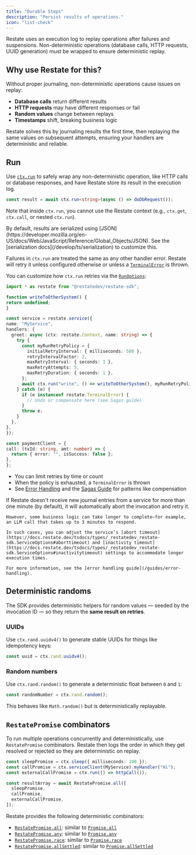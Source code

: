```yaml
---
title: "Durable Steps"
description: "Persist results of operations."
icon: "list-check"
---
```


Restate uses an execution log to replay operations after failures and suspensions. Non-deterministic operations (database calls, HTTP requests, UUID generation) must be wrapped to ensure deterministic replay.

## Why use Restate for this?

Without proper journaling, non-deterministic operations cause issues on replay:
- **Database calls** return different results
- **HTTP requests** may have different responses or fail
- **Random values** change between replays
- **Timestamps** shift, breaking business logic

Restate solves this by journaling results the first time, then replaying the same values on subsequent attempts, ensuring your handlers are deterministic and reliable.

## Run 

Use [`ctx.run`](https://docs.restate.dev/tsdocs/interfaces/_restatedev_restate-sdk.Context#run) to safely wrap any non-deterministic operation, like HTTP calls or database responses, and have Restate store its result in the execution log.

```typescript {"CODE_LOAD::ts/src/develop/journaling_results.ts#side_effect"} 
const result = await ctx.run<string>(async () => doDbRequest());
```

Note that inside `ctx.run`, you cannot use the Restate context (e.g., `ctx.get`, `ctx.call`, or nested `ctx.run`).

<AccordionGroup>

  <Accordion title="Serialization">
  By default, results are serialized using [JSON](https://developer.mozilla.org/en-US/docs/Web/JavaScript/Reference/Global_Objects/JSON). See the [serialization docs](/develop/ts/serialization) to customize this.
  </Accordion>

  <Accordion title="Error handling and retry policies">

  Failures in `ctx.run` are treated the same as any other handler error. Restate will retry it unless configured otherwise or unless a [`TerminalError`](/develop/ts/error-handling) is thrown.


  You can customize how `ctx.run` retries via the [`RunOptions`](https://docs.restate.dev/tsdocs/types/_restatedev_restate-sdk.RunOptions):

  ```typescript {"CODE_LOAD::ts/src/develop/retries.ts?1"} 
import * as restate from "@restatedev/restate-sdk";

function writeToOtherSystem() {
  return undefined;
}

const service = restate.service({
  name: "MyService",
  handlers: {
    greet: async (ctx: restate.Context, name: string) => {
      try {
        const myRunRetryPolicy = {
          initialRetryInterval: { milliseconds: 500 },
          retryIntervalFactor: 2,
          maxRetryInterval: { seconds: 1 },
          maxRetryAttempts: 5,
          maxRetryDuration: { seconds: 1 },
        };
        await ctx.run("write", () => writeToOtherSystem(), myRunRetryPolicy);
      } catch (e) {
        if (e instanceof restate.TerminalError) {
          // Undo or compensate here (see Sagas guide)
        }
        throw e;
      }
    },
  },
});

const paymentClient = {
  call: (txId: string, amt: number) => {
    return { error: "", isSuccess: false };
  },
};
```

  * You can limit retries by time or count
  * When the policy is exhausted, a `TerminalError` is thrown
  * See [Error Handling](/develop/ts/error-handling) and the [Sagas Guide](/guides/sagas) for patterns like compensation

  </Accordion>
  <Accordion title="Increasing timeouts">
    If Restate doesn't receive new journal entries from a service for more than one minute (by default), it will automatically abort the invocation and retry it.

    However, some business logic can take longer to complete—for example, an LLM call that takes up to 3 minutes to respond.

    In such cases, you can adjust the service’s [abort timeout](https://docs.restate.dev/tsdocs/types/_restatedev_restate-sdk.ServiceOptions#aborttimeout) and [inactivity timeout](https://docs.restate.dev/tsdocs/types/_restatedev_restate-sdk.ServiceOptions#inactivitytimeout) settings to accommodate longer execution times.

    For more information, see the [error handling guide](/guides/error-handling).
  </Accordion>

</AccordionGroup>

## Deterministic randoms

The SDK provides deterministic helpers for random values — seeded by the invocation ID — so they return the **same result on retries**.

### UUIDs

Use `ctx.rand.uuidv4()` to generate stable UUIDs for things like idempotency keys:

```typescript {"CODE_LOAD::ts/src/develop/journaling_results.ts#uuid"} 
const uuid = ctx.rand.uuidv4();
```

### Random numbers

Use `ctx.rand.random()` to generate a deterministic float between `0` and `1`:


```typescript {"CODE_LOAD::ts/src/develop/journaling_results.ts#random_nb"} 
const randomNumber = ctx.rand.random();
```

This behaves like `Math.random()` but is deterministically replayable.


## `RestatePromise` combinators

To run multiple operations concurrently and deterministically, use `RestatePromise` combinators.
Restate then logs the order in which they get resolved or rejected so they are deterministic on replay.

```typescript {"CODE_LOAD::ts/src/develop/journaling_results.ts#all"} 
const sleepPromise = ctx.sleep({ milliseconds: 100 });
const callPromise = ctx.serviceClient(MyService).myHandler("Hi");
const externalCallPromise = ctx.run(() => httpCall());

const resultArray = await RestatePromise.all([
  sleepPromise,
  callPromise,
  externalCallPromise,
]);
```

Restate provides the following deterministic combinators:
- [`RestatePromise.all`](https://docs.restate.dev/tsdocs/variables/_restatedev_restate-sdk.RestatePromise#all): similar to [`Promise.all`](https://developer.mozilla.org/en-US/docs/Web/JavaScript/Reference/Global_Objects/Promise/all)
- [`RestatePromise.any`](https://docs.restate.dev/tsdocs/variables/_restatedev_restate-sdk.RestatePromise#any): similar to [`Promise.any`](https://developer.mozilla.org/en-US/docs/Web/JavaScript/Reference/Global_Objects/Promise/any)
- [`RestatePromise.race`](https://docs.restate.dev/tsdocs/variables/_restatedev_restate-sdk.RestatePromise#race): similar to [`Promise.race`](https://developer.mozilla.org/en-US/docs/Web/JavaScript/Reference/Global_Objects/Promise/race)
- [`RestatePromise.allSettled`](https://docs.restate.dev/tsdocs/variables/_restatedev_restate-sdk.RestatePromise#allsettled): similar to [`Promise.allSettled`](https://developer.mozilla.org/en-US/docs/Web/JavaScript/Reference/Global_Objects/Promise/allSettled)
